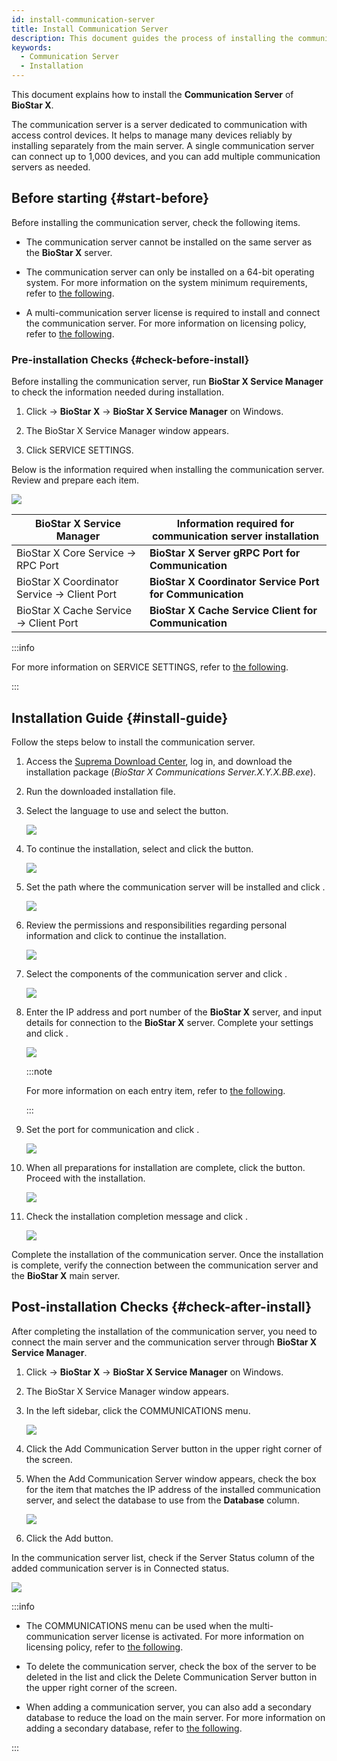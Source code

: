 ```yaml
---
id: install-communication-server
title: Install Communication Server
description: This document guides the process of installing the communication server.
keywords:
  - Communication Server
  - Installation
---
```


This document explains how to install the **Communication Server** of **BioStar X**. 

The communication server is a server dedicated to communication with access control devices. It helps to manage many devices reliably by installing separately from the main server. A single communication server can connect up to 1,000 devices, and you can add multiple communication servers as needed.

## Before starting {#start-before}

Before installing the communication server, check the following items.

* The communication server cannot be installed on the same server as the **BioStar X** server.

* The communication server can only be installed on a 64-bit operating system. For more information on the system minimum requirements, refer to [the following](system-requirements#communication-server).

* A multi-communication server license is required to install and connect the communication server. For more information on licensing policy, refer to [the following](licensing#features-add-ons).

### Pre-installation Checks {#check-before-install}

Before installing the communication server, run **BioStar X Service Manager** to check the information needed during installation.

1. Click <Start/> → **BioStar X** → **BioStar X Service Manager** on Windows.

2. The <Cmd>BioStar X Service Manager</Cmd> window appears.

3. Click <Cmd>SERVICE SETTINGS</Cmd>.

Below is the information required when installing the communication server. Review and prepare each item.

<Image src='/img/biostarx-cumm-server-matching.png' />

<div className='table-fixed'>

| BioStar X Service Manager                                         | Information required for communication server installation |
| ----------------------------------------------------------------- | ---------------------------------------------------------- |
| <Cmd>BioStar X Core Service</Cmd> → <Cmd>RPC Port</Cmd>           | **BioStar X Server gRPC Port for Communication**           |
| <Cmd>BioStar X Coordinator Service</Cmd> → <Cmd>Client Port</Cmd> | **BioStar X Coordinator Service Port for Communication**   |
| <Cmd>BioStar X Cache Service</Cmd> → <Cmd>Client Port</Cmd>       | **BioStar X Cache Service Client for Communication**       |

</div>

:::info

For more information on <Cmd>SERVICE SETTINGS</Cmd>, refer to [the following](service-settings).

:::

## Installation Guide {#install-guide}

Follow the steps below to install the communication server.

1. Access the [Suprema Download Center](https://download.supremainc.com/), log in, and download the installation package (*BioStar X Communications Server.X.Y.X.BB.exe*).

2. Run the downloaded installation file.

3. Select the language to use and select the <Cmd code='biostar2.install.ok' className='bold'/> button.

   <Image src='/img/biostarx-install-select-language.png' />

4. To continue the installation, select <Cmd code='biostar2.install.agree' className='bold'/> and click the <Cmd code='biostar2.install.next' className='bold'/> button.

   <Image src='/img/biostarx-install-comm-server-license-agree.png' />

5. Set the path where the communication server will be installed and click <Cmd code='biostar2.install.next' className='bold'/>.

   <Image src='/img/biostarx-install-comm-server-set-path.png' />

6. Review the permissions and responsibilities regarding personal information and click <Cmd code='biostar2.install.next' className='bold'/> to continue the installation.

   <Image src='/img/biostarx-install-comm-server-private-policy.png' />

7. Select the components of the communication server and click <Cmd code='biostar2.install.next' className='bold'/>.

   <Image src='/img/biostarx-install-comm-server-select-component.png' />

8. Enter the IP address and port number of the **BioStar X** server, and input details for connection to the **BioStar X** server. Complete your settings and click <Cmd code='biostar2.install.next' className='bold'/>.

   <Image src='/img/biostarx-install-comm-server-settings.png' />

   :::note

   For more information on each entry item, refer to [the following](#check-before-install).

   :::

9. Set the port for communication and click <Cmd code='biostar2.install.next' className='bold'/>.

   <Image src='/img/biostarx-install-comm-server-port-settings.png' />

10. When all preparations for installation are complete, click the <Cmd code='biostar2.install.btnInstall' className='bold'/> button. Proceed with the installation.

    <Image src='/img/biostarx-install-comm-server-install-step.png' />

11. Check the installation completion message and click <Cmd code='biostar2.install.complete' className='bold'/>.

    <Image src='/img/biostarx-install-comm-server-complete.png' />

Complete the installation of the communication server. Once the installation is complete, verify the connection between the communication server and the **BioStar X** main server.

## Post-installation Checks {#check-after-install}

After completing the installation of the communication server, you need to connect the main server and the communication server through **BioStar X Service Manager**.

1. Click <Start/> → **BioStar X** → **BioStar X Service Manager** on Windows. 

2. The <Cmd>BioStar X Service Manager</Cmd> window appears.

3. In the left sidebar, click the <Cmd>COMMUNICATIONS</Cmd> menu.

   <Image src='/img/common/biostarx-sm-cluster-main-01.png' alone />

4. Click the <Cmd>Add Communication Server</Cmd> button in the upper right corner of the screen.

5. When the <Cmd>Add Communication Server</Cmd> window appears, check the box for the item that matches the IP address of the installed communication server, and select the database to use from the **Database** column.

   <Image src='/img/common/biostarx-sm-cluster-main-03.png' alone />

6. Click the <Cmd>Add</Cmd> button.

In the communication server list, check if the <Cmd>Server Status</Cmd> column of the added communication server is in <Cmd>Connected</Cmd> status.

<Image src='/img/common/biostarx-sm-cluster-main-04.png' alone />

:::info

* The <Cmd>COMMUNICATIONS</Cmd> menu can be used when the multi-communication server license is activated. For more information on licensing policy, refer to [the following](licensing#features-add-ons).

* To delete the communication server, check the box of the server to be deleted in the list and click the <Cmd>Delete Communication Server</Cmd> button in the upper right corner of the screen.

* When adding a communication server, you can also add a secondary database to reduce the load on the main server. For more information on adding a secondary database, refer to [the following](add-sub-db).

:::
